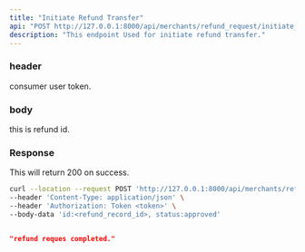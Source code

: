 ```yaml
---
title: "Initiate Refund Transfer"
api: "POST http://127.0.0.1:8000/api/merchants/refund_request/initiate_refund_transfer/"
description: "This endpoint Used for initiate refund transfer."
---
```


### header
<ParamField header="Authorization" type="string">
  consumer user token.
</ParamField>

### body
<ParamField body="id" type="string">
  this is refund id.
</ParamField>


### Response

<ResponseField name="success" type="number">
  This will return 200 on success.
</ResponseField>

<RequestExample>

```bash Example Request
curl --location --request POST 'http://127.0.0.1:8000/api/merchants/refund_request/initiate_refund_transfer/' \
--header 'Content-Type: application/json' \
--header 'Authorization: Token <token>' \
--body-data 'id:<refund_record_id>, status:approved'

```

</RequestExample>

<ResponseExample>

```json Response

"refund reques completed."
    
```

</ResponseExample>
